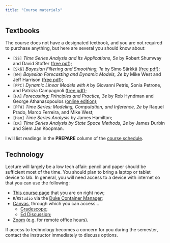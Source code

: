 ```yaml
---
title: "Course materials"
---
```


## Textbooks

The course does not have a designated textbook, and you are not required to purchase anything, but here are several you should know about:

- `[SS]` *Time Series Analysis and Its Applications, 5e* by Robert Shumway and David Stoffer ([free pdf](https://doi.org/10.1007/978-3-031-70584-7));
- `[Skä]` *Bayesian Filtering and Smoothing, 1e* by Simo Särkkä ([free pdf](https://users.aalto.fi/~ssarkka/pub/cup_book_online_20131111.pdf));
- `[WH]` *Bayesian Forecasting and Dynamic Models, 2e* by Mike West and Jeff Harrison ([free pdf](https://doi.org/10.1007/b98971));
- `[PPC]` *Dynamic Linear Models with `R`* by Giovanni Petris, Sonia Petrone, and Patrizia Campagnoli ([free pdf](https://doi.org/10.1007/b135794));
- `[HA]` *Forecasting: Principles and Practice, 3e* by Rob Hyndman and George Athanasopoulos ([online edition](https://otexts.com/fpp3/));
- `[PFW]` *Time Series: Modeling, Computation, and Inference, 2e* by Raquel Prado, Marco Ferreira, and Mike West;
- `[Ham]` *Time Series Analysis* by James Hamilton;
- `[DK]` *Time Series Analysis by State Space Methods, 2e* by James Durbin and Siem Jan Koopman.


I will list readings in the **PREPARE** column of the [course schedule](https://sta542-f25.github.io/).

## Technology

Lecture will largely be a low tech affair: pencil and paper should be sufficient most of the time. You should plan to bring a laptop or tablet device to lab. In general, you will need access to a device with internet so that you can use the following:

-   [This course page](https://sta240-s25.github.io/) that you are on right now;
-   `R`/`RStudio` via the [Duke Container Manager](https://cmgr.oit.duke.edu/containers);
-   [Canvas](https://go.canvas.duke.edu/), through which you can access...
    -   [Gradescope](https://www.gradescope.com/courses/944220);
    -   [Ed Discussion](https://edstem.org/us/courses/71371/discussion);
-   [Zoom](https://duke.zoom.us/) (e.g. for remote office hours).

If access to technology becomes a concern for you during the semester, contact the instructor immediately to discuss options.
